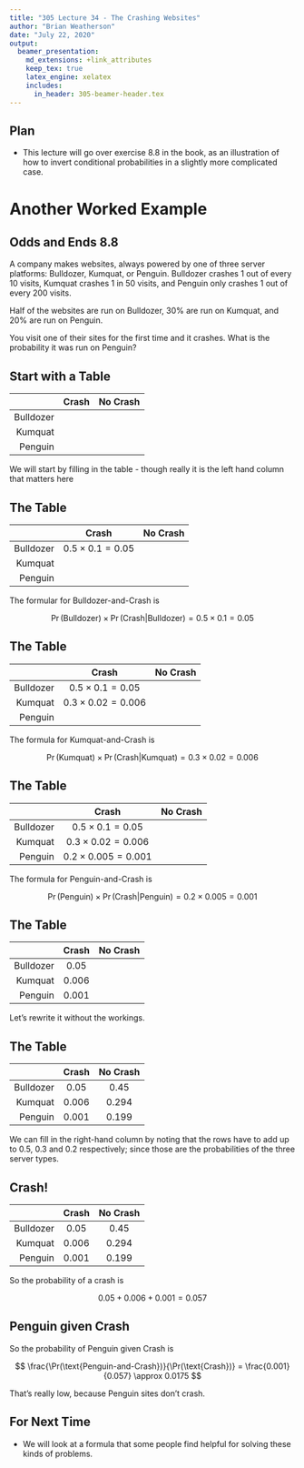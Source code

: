 ```yaml
---
title: "305 Lecture 34 - The Crashing Websites"
author: "Brian Weatherson"
date: "July 22, 2020"
output: 
  beamer_presentation:
    md_extensions: +link_attributes
    keep_tex: true
    latex_engine: xelatex
    includes:
      in_header: 305-beamer-header.tex
---
```


## Plan

- This lecture will go over exercise 8.8 in the book, as an illustration of how to invert conditional probabilities in a slightly more complicated case.

# Another Worked Example

## Odds and Ends 8.8

A company makes websites, always powered by one of three server platforms: Bulldozer, Kumquat, or Penguin. Bulldozer crashes 1 out of every 10 visits, Kumquat crashes 1 in 50 visits, and Penguin only crashes 1 out of every 200 visits.

Half of the websites are run on Bulldozer, 30% are run on Kumquat, and 20% are run on Penguin.

You visit one of their sites for the first time and it crashes. What is the probability it was run on Penguin?

## Start with a Table

|           | Crash | No Crash |
|----------:|:-----:|:--------:|
| Bulldozer |       |          |
| Kumquat   |       |          |
| Penguin   |       |          |

We will start by filling in the table - though really it is the left hand column that matters here

## The Table

|           | Crash                   | No Crash |
|----------:|:-----------------------:|:--------:|
| Bulldozer | $0.5 \times 0.1 = 0.05$ |          |
| Kumquat   |                         |          |
| Penguin   |                         |          |

The formular for Bulldozer-and-Crash is

$$
\Pr(\text{Bulldozer}) \times \Pr(\text{Crash}|\text{Bulldozer}) = 0.5 \times 0.1 = 0.05
$$

## The Table

|           | Crash                      | No Crash |
|----------:|:--------------------------:|:--------:|
| Bulldozer | $0.5 \times 0.1 = 0.05$    |          |
| Kumquat   | $0.3 \times 0.02 = 0.006$  |          |
| Penguin   |                            |          |

The formula for Kumquat-and-Crash is

$$
\Pr(\text{Kumquat}) \times \Pr(\text{Crash}|\text{Kumquat}) = 0.3 \times 0.02 = 0.006
$$

## The Table

|           | Crash                      | No Crash |
|----------:|:--------------------------:|:--------:|
| Bulldozer | $0.5 \times 0.1 = 0.05$    |          |
| Kumquat   | $0.3 \times 0.02 = 0.006$  |          |
| Penguin   | $0.2 \times 0.005 = 0.001$ |          |

The formula for Penguin-and-Crash is

$$
\Pr(\text{Penguin}) \times \Pr(\text{Crash}|\text{Penguin}) = 0.2 \times 0.005 = 0.001
$$

## The Table

|           | Crash          | No Crash |
|----------:|:--------------:|:--------:|
| Bulldozer | $0.05$         |          |
| Kumquat   | $0.006$        |          |
| Penguin   | $0.001$        |          |

Let's rewrite it without the workings.

## The Table

|           | Crash          | No Crash |
|----------:|:--------------:|:--------:|
| Bulldozer | $0.05$         | $0.45$   |
| Kumquat   | $0.006$        | $0.294$  |
| Penguin   | $0.001$        | $0.199$  |

We can fill in the right-hand column by noting that the rows have to add up to 0.5, 0.3 and 0.2 respectively; since those are the probabilities of the three server types.

## Crash!

|           | Crash          | No Crash |
|----------:|:--------------:|:--------:|
| Bulldozer | $0.05$         | $0.45$   |
| Kumquat   | $0.006$        | $0.294$  |
| Penguin   | $0.001$        | $0.199$  |

So the probability of a crash is 

$$
0.05 + 0.006 + 0.001 = 0.057
$$

## Penguin given Crash

So the probability of Penguin given Crash is

$$
\frac{\Pr(\text{Penguin-and-Crash})}{\Pr(\text{Crash})} = \frac{0.001}{0.057} \approx 0.0175
$$

\pause
That's really low, because Penguin sites don't crash.


## For Next Time

- We will look at a formula that some people find helpful for solving these kinds of problems.
